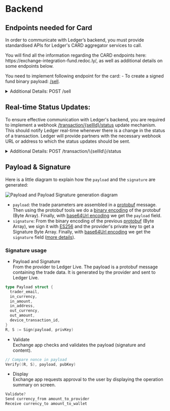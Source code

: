  
# Backend

<BackendIntro />

## Endpoints needed for Card

In order to communicate with Ledger’s backend, you must provide standardised APIs for Ledger's CARD aggregator services to call.

<Callout type="info" emoji="🔗">
You will find all the information regarding the CARD endpoints here: https://exchange-integration-fund.redoc.ly/, as well as additional details on some endpoints below.
</Callout>

You need to implement following endpoint for the card:
    - To create a signed fund binary payload: [/sell](https://exchange-integration-fund.redoc.ly/#operation/postSell).

<details>
  <summary>Additional Details: POST /sell</summary>

  Example request payload:
``` json copy
  {
  "quoteId": "string",
  "amount": "number",
  "refundAddress": "string",
  "currencyFrom": "string",
  "fiatTo": "string",
  "payloadCurrencyFrom": "string",
  "payloadFiatTo": "string",
  "nonce": "number",
  }
```

    Your Protobuf message should have the following structure:

    ```go copy
    syntax = "proto3";
    package ledger_sell;

    // (coefficient) * 10^(- exponent)
    message UDecimal {
        bytes  coefficient = 1;
        uint32 exponent = 2;
    }

    message NewSellResponse {
        string   trader_email = 1;           
        string   in_currency = 2;            
        bytes    in_amount = 3;              
        string   in_address = 4;             
        string   out_currency = 5;           
        UDecimal out_amount = 6;             
        bytes    device_transaction_id = 7;  
    }
    ```
An example response from the ledger backend to the exchange SDK
  
  ``` json copy
{
  "sellId": "SELL-ID-165940",
  "payinAddress": "0xa0b86991c627e936c1d19d4a2e90a2ce3606eb48",
  "createdAt": "2030-05-26T14:13:39",
  "providerFees": "0.0001",
  "referralFees": "0.0001",
  "payoutNetworkFees": "0.0002",
  "providerSig": {
    "payload": "CgUweGZmZhoFMHhmZmYqBTB4ZmZmOgNCVENCA0JBVEoIMTIwMDAwMDBSCDExNTAwMDAwWhF2ZXJ5IGxvbmd1ZSBub25jZQ==",
    "payload_signature": "MEUCIBRm4PrdgRw0aBwRepuOGGRmR/YPcCoyKNJ7UDjFO030AiEA/VT0anolum0a3X/9lGPeovZHqzeDG9brcUB4zhYmwbs="
  }
}
  ```
</details>

## Real-time Status Updates:

To ensure effective communication with Ledger's backend, you are required to implement a webhook [/transaction/\{sellId\}/status](https://exchange-integration-fund.redoc.ly/#operation/statusUpdate) update mechanism. This should notify Ledger real-time whenever there is a change in the status of a transaction. Ledger will provide partners with the necessary webhook URL or address to which the status updates should be sent.

<details>
   <summary>Additional Details: POST /transaction/\{sellId\}/status</summary>
    Explanation of the different output `status`:
        - `FINISHED`: Trade has been completed successfully (user has received payout transaction).
        - `EXPIRED`: Payin transaction was not received in time, trade is cancelled. User will be refunded if payin transaction is received afterwards.
        - `ON_HOLD`: Trade has been put on hold (eg: for KYC reasons). User must contact support.
        - `PENDING`: Trade is in progress (provider is waiting to receive payin transaction, or user is waiting to receive payout transaction)
        - `TRANSFER_IN_COMPLETED`: Transfer in completed and waiting for transfer out to be sent.
        - `REFUNDED`: Trade has been cancelled, refund transaction has been successfully received by user.
        - `UNKNOWN`: Trade is in unknown state. User must contact support.

</details>

[//]: # (Info needed to be exchange with the provider, but not out loud publicly)
[//]: # (**IP address checking** )
[//]: # (Additionally, we also need a way to know if a user will be able to perform a coin swap given his IP.)
[//]: # (Our back-end can adapt to how you decide to do this, but we recommend you use a dedicated endpoint. Our back-end will send the user’s IP address to that endpoint, without logging it. In response, your endpoint should tell us if the trade is accepted or rejected.)



## Payload & Signature

Here is a little diagram to explain how the `payload` and the `signature` are generated:

<Zoom>
    <img
      alt="Payload and Payload Signature generation diagram"
      src="/exchange/payload-signature-generation-sell.png"
    />
</Zoom>

- `payload`: the trade parameters are assembled in a [protobuf](https://developers.google.com/protocol-buffers) message. Then using the protobuf tools we do a [binary encoding](https://developers.google.com/protocol-buffers/docs/encoding) of the protobuf (Byte Array). Finally, with [base64Url encoding](https://en.wikipedia.org/wiki/Base64) we get the `payload` field.
- `signature`: From the binary encoding of the previous [protobuf](https://developers.google.com/protocol-buffers) (Byte Array), we sign it with [ES256](https://ldapwiki.com/wiki/Wiki.jsp?page=ES256) and the provider's private key to get a Signature Byte Array. Finally, with [base64Url encoding](https://en.wikipedia.org/wiki/Base64) we get the `signature` field ([more details](#jws-signature)).

### Signature usage

- Payload and Signature  
From the provider to Ledger Live. The payload is a protobuf message containing the trade data. It is generated by the provider and sent to Ledger Live.
```go copy
type Payload struct {
  trader_email,
  in_currency,
  in_amount,
  in_address,
  out_currency,
  out_amount,
  device_transaction_id,
}
R, S := Sign(payload, privKey)
```

- Validate  
Exchange app checks and validates the payload (signature and content).
```go copy
// Compare nonce in payload
Verify((R, S), payload, pubKey)
```

- Display  
Exchange app requests approval to the user by displaying the operation summary on screen. 
```c copy
Validate?
Send currency_from amount_to_provider
Receive currency_to amount_to_wallet
```

<PayloadAndSignature />
